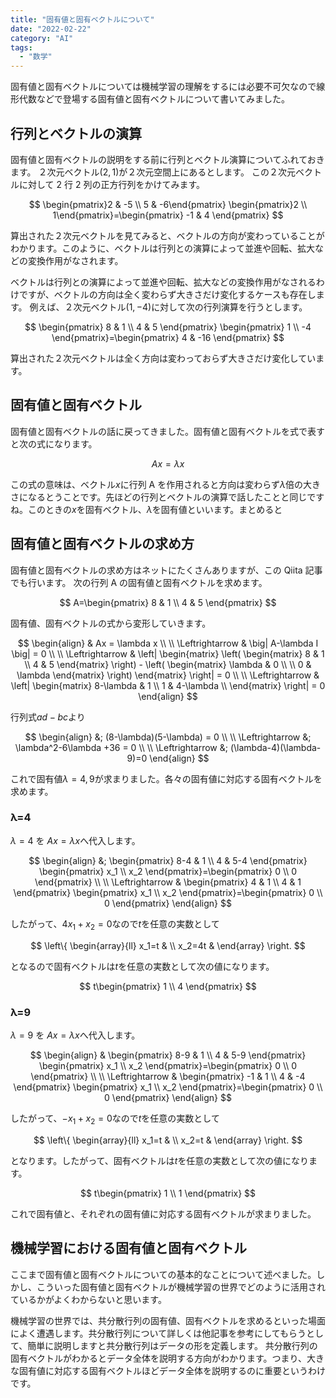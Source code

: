 ```yaml
---
title: "固有値と固有ベクトルについて"
date: "2022-02-22"
category: "AI"
tags:
  - "数学"
---
```


固有値と固有ベクトルについては機械学習の理解をするには必要不可欠なので線形代数などで登場する固有値と固有ベクトルについて書いてみました。

## 行列とベクトルの演算

固有値と固有ベクトルの説明をする前に行列とベクトル演算についてふれておきます。 ２次元ベクトル$(2,1)$が２次元空間上にあるとします。
この２次元ベクトルに対して 2 行 2 列の正方行列をかけてみます。

$$
\begin{pmatrix}2 & -5 \\ 5 & -6\end{pmatrix}
\begin{pmatrix}2 \\ 1\end{pmatrix}=\begin{pmatrix}
-1 & 4
\end{pmatrix}
$$

算出された２次元ベクトルを見てみると、ベクトルの方向が変わっていることがわかります。このように、ベクトルは行列との演算によって並進や回転、拡大などの変換作用がなされます。

<ArticleImageGifMovie path="/posts/machineLearning/ml2-1.jpg" alt="変換作用" />

ベクトルは行列との演算によって並進や回転、拡大などの変換作用がなされるわけですが、ベクトルの方向は全く変わらず大きさだけ変化するケースも存在します。
例えば、２次元ベクトル$(1,-4)$に対して次の行列演算を行うとします。

$$
\begin{pmatrix}
8 & 1 \\
4 & 5
\end{pmatrix}
\begin{pmatrix}
1 \\
-4
\end{pmatrix}=\begin{pmatrix}
4 & -16
\end{pmatrix}
$$

算出された２次元ベクトルは全く方向は変わっておらず大きさだけ変化しています。

<ArticleImageGifMovie path="/posts/machineLearning/ml2-2.jpg" alt="変換作用2" />

## 固有値と固有ベクトル

固有値と固有ベクトルの話に戻ってきました。固有値と固有ベクトルを式で表すと次の式になります。

$$
Ax = \lambda x
$$

この式の意味は、ベクトル$x$に行列 A を作用されると方向は変わらず$\lambda$倍の大きさになるとうことです。先ほどの行列とベクトルの演算で話したことと同じですね。このときの$x$を固有ベクトル、$\lambda$を固有値といいます。まとめると

## 固有値と固有ベクトルの求め方

固有値と固有ベクトルの求め方はネットにたくさんありますが、この Qiita 記事でも行います。
次の行列 A の固有値と固有ベクトルを求めます。

$$
A=\begin{pmatrix}
8 & 1 \\
4 & 5
\end{pmatrix}
$$

固有値、固有ベクトルの式から変形していきます。

$$
\begin{align}
& Ax = \lambda x \\
\\
\Leftrightarrow
& \big| A-\lambda I \big| = 0 \\
\\
\Leftrightarrow &
\left|
\begin{matrix}
\left(
\begin{matrix}
8 & 1 \\
4 & 5
\end{matrix}
\right) -
\left(
\begin{matrix}
\lambda & 0 \\
\\
0 & \lambda
\end{matrix}
\right)
\end{matrix}
\right| = 0 \\
\\
\Leftrightarrow &
\left|
\begin{matrix}
8-\lambda & 1 \\
1 & 4-\lambda \\
\end{matrix}
\right| = 0
\end{align}
$$

行列式$ad-bc$より

$$
\begin{align}
&; (8-\lambda)(5-\lambda) = 0 \\
\\
\Leftrightarrow &; \lambda^2-6\lambda +36 = 0 \\
\\
\Leftrightarrow &; (\lambda-4)(\lambda-9)=0
\end{align}
$$

これで固有値$\lambda=4,9$が求まりました。各々の固有値に対応する固有ベクトルを求めます。

### λ=4

$\lambda=4$ を $Ax = \lambda x$へ代入します。

$$
\begin{align}
&; \begin{pmatrix}
8-4 & 1 \\
4 & 5-4
\end{pmatrix}
\begin{pmatrix}
x_1 \\
x_2
\end{pmatrix}=\begin{pmatrix}
0 \\
0
\end{pmatrix}
\\
\\
\Leftrightarrow
&
\begin{pmatrix}
4 & 1 \\
4 & 1
\end{pmatrix}
\begin{pmatrix}
x_1 \\
x_2
\end{pmatrix}=\begin{pmatrix}
0 \\
0
\end{pmatrix}
\end{align}
$$

したがって、$4x_1+x_2=0$なので$t$を任意の実数として

$$
\left\{
\begin{array}{ll}
x_1=t & \\
x_2=4t &
\end{array}
\right.
$$

となるので固有ベクトルは$t$を任意の実数として次の値になります。

$$
t\begin{pmatrix}
1 \\
4
\end{pmatrix}
$$

### λ=9

$\lambda=9$ を $Ax = \lambda x$へ代入します。

$$
\begin{align}
& \begin{pmatrix}
8-9 & 1 \\
4 & 5-9
\end{pmatrix}
\begin{pmatrix}
x_1 \\
x_2
\end{pmatrix}=\begin{pmatrix}
0 \\
0
\end{pmatrix}
\\
\\
\Leftrightarrow
&
\begin{pmatrix}
-1 & 1 \\
4 & -4
\end{pmatrix}
\begin{pmatrix}
x_1 \\
x_2
\end{pmatrix}=\begin{pmatrix}
0 \\
0
\end{pmatrix}
\end{align}
$$

したがって、$-x_1+x_2=0$なので$t$を任意の実数として

$$
\left\{
\begin{array}{ll}
x_1=t & \\
x_2=t &
\end{array}
\right.
$$

となります。したがって、固有ベクトルは$t$を任意の実数として次の値になります。

$$
t\begin{pmatrix}
1 \\
1
\end{pmatrix}
$$

これで固有値と、それぞれの固有値に対応する固有ベクトルが求まりました。

## 機械学習における固有値と固有ベクトル

ここまで固有値と固有ベクトルについての基本的なことについて述べました。しかし、こういった固有値と固有ベクトルが機械学習の世界でどのように活用されているかがよくわからないと思います。

機械学習の世界では、共分散行列の固有値、固有ベクトルを求めるといった場面によく遭遇します。共分散行列について詳しくは他記事を参考にしてもらうとして、簡単に説明しますと共分散行列はデータの形を定義します。
共分散行列の固有ベクトルがわかるとデータ全体を説明する方向がわかります。つまり、大きな固有値に対応する固有ベクトルほどデータ全体を説明するのに重要というわけです。
